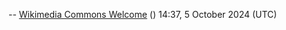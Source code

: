 {{Welcome|realName=|name=KorneliaStoiber}}

-- [[User:Wikimedia Commons Welcome|Wikimedia Commons Welcome]] ([[User talk:Wikimedia Commons Welcome|<span class="signature-talk">{{int:Talkpagelinktext}}</span>]]) 14:37, 5 October 2024 (UTC)
